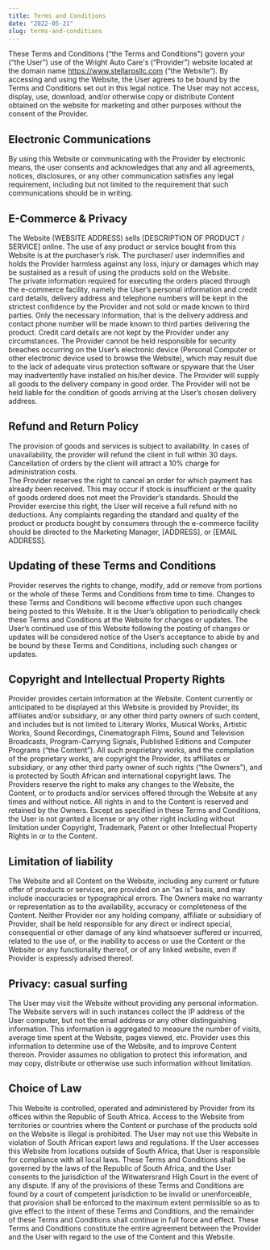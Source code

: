 ```yaml
---
title: Terms and Conditions
date: "2022-05-21"
slug: terms-and-conditions
---
```


These Terms and Conditions (“the Terms and Conditions”) govern your (“the User”) use of the Wright Auto Care's (“Provider”) website located at the domain name https://www.stellarpsllc.com (“the Website”). By accessing and using the Website, the User agrees to be bound by the Terms and Conditions set out in this legal notice. The User may not access, display, use, download, and/or otherwise copy or distribute Content obtained on the website for marketing and other purposes without the consent of the Provider.
## Electronic Communications
By using this Website or communicating with the Provider by electronic means, the user consents and acknowledges that any and all agreements, notices, disclosures, or any other communication satisfies any legal requirement, including but not limited to the requirement that such communications should be in writing.
## E-Commerce & Privacy
The Website (WEBSITE ADDRESS) sells [DESCRIPTION OF PRODUCT / SERVICE]  online.  The use of any product or service bought from this Website is at the purchaser’s risk. The purchaser/ user indemnifies and holds the Provider harmless against any loss, injury or damages which may be sustained as a result of using the products sold on the Website.  
The private information required for executing the orders placed through the e-commerce facility, namely the User’s personal information and credit card details, delivery address and telephone numbers will be kept in the strictest confidence by the Provider and not sold or made known to third parties. Only the necessary information, that is the delivery address and contact phone number will be made known to third parties delivering the product.  Credit card details are not kept by the Provider under any circumstances.
The Provider cannot be held responsible for security breaches occurring on the User’s electronic device (Personal Computer or other electronic device used to browse the Website), which may result due to the lack of adequate virus protection software or spyware that the User may inadvertently have installed on his/her device.
The Provider will supply all goods to the delivery company in good order. The Provider will not be held liable for the condition of goods arriving at the User’s chosen delivery address.
## Refund and Return Policy
The provision of goods and services is subject to availability. In cases of unavailability, the provider will refund the client in full within 30 days. Cancellation of orders by the client will attract a 10% charge for administration costs.  
The Provider reserves the right to cancel an order for which payment has already been received.  This may occur if stock is insufficient or the quality of goods ordered does not meet the Provider’s standards.  Should the Provider exercise this right, the User will receive a full refund with no deductions.
Any complaints regarding the standard and quality of the product or products bought by consumers through the e-commerce facility should be directed to the Marketing Manager, [ADDRESS], or [EMAIL ADDRESS]. 
## Updating of these Terms and Conditions
Provider reserves the rights to change, modify, add or remove from portions or the whole of these Terms and Conditions from time to time. Changes to these Terms and Conditions will become effective upon such changes being posted to this Website. It is the User’s obligation to periodically check these Terms and Conditions at the Website for changes or updates. The User’s continued use of this Website following the posting of changes or updates will be considered notice of the User’s acceptance to abide by and be bound by these Terms and Conditions, including such changes or updates.
## Copyright and Intellectual Property Rights
Provider provides certain information at the Website. Content currently or anticipated to be displayed at this Website is provided by Provider, its affiliates and/or subsidiary, or any other third party owners of such content, and includes but is not limited to Literary Works, Musical Works, Artistic Works, Sound Recordings, Cinematograph Films, Sound and Television Broadcasts, Program-Carrying Signals, Published Editions and Computer Programs (“the Content”). All such proprietary works, and the compilation of the proprietary works, are copyright the Provider, its affiliates or subsidiary, or any other third party owner of such rights (“the Owners”), and is protected by South African and international copyright laws. The Providers reserve the right to make any changes to the Website, the Content, or to products and/or services offered through the Website at any times and without notice. All rights in and to the Content is reserved and retained by the Owners. Except as specified in these Terms and Conditions, the User is not granted a license or any other right including without limitation under Copyright, Trademark, Patent or other Intellectual Property Rights in or to the Content.
## Limitation of liability
The Website and all Content on the Website, including any current or future offer of products or services, are provided on an “as is” basis, and may include inaccuracies or typographical errors. The Owners make no warranty or representation as to the availability, accuracy or completeness of the Content. Neither Provider nor any holding company, affiliate or subsidiary of Provider, shall be held responsible for any direct or indirect special, consequential or other damage of any kind whatsoever suffered or incurred, related to the use of, or the inability to access or use the Content or the Website or any functionality thereof, or of any linked website, even if Provider is expressly advised thereof.
## Privacy:  casual surfing
The User may visit the Website without providing any personal information. The Website servers will in such instances collect the IP address of the User computer, but not the email address or any other distinguishing information. This information is aggregated to measure the number of visits, average time spent at the Website, pages viewed, etc. Provider uses this information to determine use of the Website, and to improve Content thereon. Provider assumes no obligation to protect this information, and may copy, distribute or otherwise use such information without limitation.
## Choice of Law
This Website is controlled, operated and administered by Provider from its offices within the Republic of South Africa. Access to the Website from territories or countries where the Content or purchase of the products sold on the Website is illegal is prohibited. The User may not use this Website in violation of South African export laws and regulations. If the User accesses this Website from locations outside of South Africa, that User is responsible for compliance with all local laws. These Terms and Conditions shall be governed by the laws of the Republic of South Africa, and the User consents to the jurisdiction of the Witwatersrand High Court in the event of any dispute. If any of the provisions of these Terms and Conditions are found by a court of competent jurisdiction to be invalid or unenforceable, that provision shall be enforced to the maximum extent permissible so as to give effect to the intent of these Terms and Conditions, and the remainder of these Terms and Conditions shall continue in full force and effect. These Terms and Conditions constitute the entire agreement between the Provider and the User with regard to the use of the Content and this Website.
